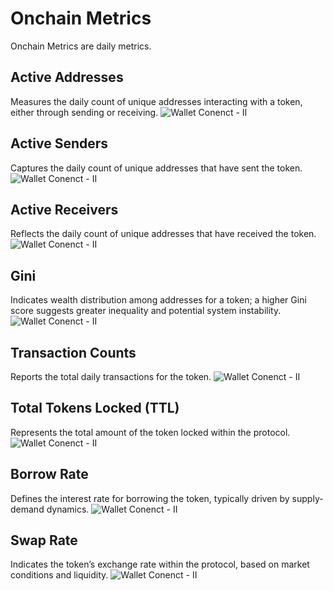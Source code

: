 # Onchain Metrics

Onchain Metrics are daily metrics.

## Active Addresses

Measures the daily count of unique addresses interacting with a token, either through sending or receiving.
![Wallet Conenct - II](./../../../../../assets/images/active-addresses.png)

## Active Senders

Captures the daily count of unique addresses that have sent the token.
![Wallet Conenct - II](./../../../../../assets/images/active-senders.png)

## Active Receivers

Reflects the daily count of unique addresses that have received the token.
![Wallet Conenct - II](./../../../../../assets/images/active-receivers.png)

## Gini

Indicates wealth distribution among addresses for a token; a higher Gini score suggests greater inequality and potential system instability.
![Wallet Conenct - II](./../../../../../assets/images/gini.png)

## Transaction Counts

Reports the total daily transactions for the token.
![Wallet Conenct - II](./../../../../../assets/images/txn-count.png)

## Total Tokens Locked (TTL)

Represents the total amount of the token locked within the protocol.
![Wallet Conenct - II](./../../../../../assets/images/ttl.png)

## Borrow Rate

Defines the interest rate for borrowing the token, typically driven by supply-demand dynamics.
![Wallet Conenct - II](./../../../../../assets/images/borrow-rate.png)

## Swap Rate

Indicates the token’s exchange rate within the protocol, based on market conditions and liquidity.
![Wallet Conenct - II](./../../../../../assets/images/swap-ratte.png)
